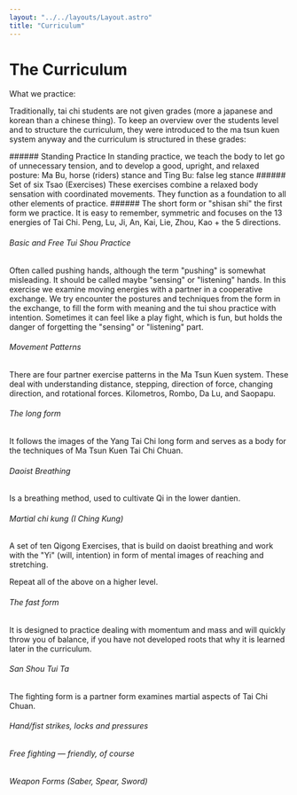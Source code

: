```yaml
---
layout: "../../layouts/Layout.astro"
title: "Curriculum"
---
```




# The Curriculum


<CurvedHeadline tag="h2" type="frown" direction="R2L" offset="50" class="sm:top-[-20px]  fill-terracotta">What we practice:</CurvedHeadline>


Traditionally, tai chi students are not given grades (more a japanese and korean than a chinese thing). To keep an overview over the students level and to structure the curriculum, they were introduced to the ma tsun kuen system anyway and the curriculum is structured in these grades:

<div class="cards-grid">

<Card title="5º Student - yellow" meta="min. 3 month of practice" class="bg-yellow-300">
###### Standing Practice
In standing practice, we teach the body to let go of unnecessary tension, and to develop a good, upright, and relaxed posture: Ma Bu, horse (riders) stance and Ting Bu: false leg stance
###### Set of six Tsao (Exercises)
These exercises combine a relaxed body sensation with coordinated movements. They function as a foundation to all other elements of practice.
###### The short form or "shisan shi"
the first form we practice. It is easy to remember, symmetric and focuses on the 13 energies of Tai Chi. Peng, Lu, Ji, An, Kai, Lie, Zhou, Kao + the 5 directions.
</Card>

<Card title="4º Student - orange" meta="min. 9 month of practice" class="bg-amber-400">

###### Basic and Free Tui Shou Practice

Often called pushing hands, although the term "pushing" is somewhat misleading. It should be called maybe "sensing" or "listening" hands.
In this exercise we examine moving energies with a partner in a cooperative exchange. We try encounter the postures and techniques from the form in the exchange, to fill the form with meaning and the tui shou practice with intention.
Sometimes it can feel like a play fight, which is fun, but holds the danger of forgetting the "sensing" or "listening" part.

</Card>

<Card title="3º Student - green" meta="min. 18 month of practice" class="bg-green-500">

###### Movement Patterns
There are four partner exercise patterns in the Ma Tsun Kuen system. These deal with understanding distance, stepping, direction of force, changing direction, and rotational forces.
Kilometros, Rombo, Da Lu, and Saopapu.
</Card>

<Card title=" 2º Student - blue" meta="min. 3 years of practice" class="bg-blue-500">

###### The long form
It follows the images of the Yang Tai Chi long form and serves as a body for the techniques of Ma Tsun Kuen Tai Chi Chuan.

</Card>

<Card title="1º Student - brown" meta="min. 5 years of practice" class="bg-amber-900 text-stone-100">

###### Daoist Breathing
Is a breathing method, used to cultivate Qi in the lower dantien.

###### Martial chi kung (I Ching Kung)
A set of ten Qigong Exercises, that is build on daoist breathing and work with the "Yi" (will, intention) in form of mental images of reaching and stretching.

</Card>

<Card title="1st Tuan  -  black" meta="min. 7 years of practice" class="bg-stone-800 text-stone-100">

Repeat all of the above on a higher level.

</Card>

<Card title="2nd Tuan  -  black" meta="when master decides" class="bg-stone-800 text-stone-100">

###### The fast form
It is designed to practice dealing with momentum and mass and will quickly throw you of balance, if you have not developed roots that why it is learned later in the curriculum.

</Card>

<Card title="3rd Tuan  -  black" meta="when master decides" class="bg-stone-800 text-stone-100">

###### San Shou Tui Ta
The fighting form is a partner form examines martial aspects of Tai Chi Chuan.
</Card>

<Card title="4rd Tuan  -  black" meta="when master decides" class="bg-stone-800 text-stone-100">

###### Hand/fist strikes, locks and pressures
###### Free fighting — friendly, of course

</Card>

<Card title="5rd Tuan  -  black" meta="when master decides" class="bg-stone-800 text-stone-100">

###### Weapon Forms (Saber, Spear, Sword)

</Card>

</div>